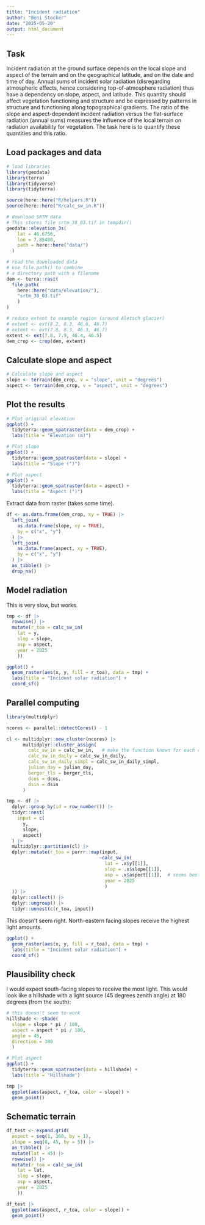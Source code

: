 ```yaml
---
title: "Incident radiation"
author: "Beni Stocker"
date: "2025-05-20"
output: html_document
---
```


## Task

Incident radiation at the ground surface depends on the local slope and aspect of the terrain and on the geographical latitude, and on the date and time of day. Annual sums of incident solar radiation (disregarding atmospheric effects, hence considering top-of-atmosphere radiation) thus have a dependency on slope, aspect, and latitude. This quantity should affect vegetation functioning and structure and be expressed by patterns in structure and functioning along topographical gradients. The ratio of the slope and aspect-dependent incident radiation versus the flat-surface radiation (annual sums) measures the influence of the local terrain on radiation availability for vegetation. The task here is to quantify these quantities and this ratio.

## Load packages and data

```r
# load libraries
library(geodata)
library(terra)
library(tidyverse)
library(tidyterra)

source(here::here("R/helpers.R"))
source(here::here("R/calc_sw_in.R"))

# download SRTM data
# This stores file srtm_38_03.tif in tempdir()
geodata::elevation_3s(
    lat = 46.6756,
    lon = 7.85480,
    path = here::here("data/")
  )

# read the downloaded data
# use file.path() to combine
# a directory path with a filename
dem <- terra::rast(
  file.path(
    here::here("data/elevation/"),
    "srtm_38_03.tif"
    )
)

# reduce extent to example region (around Aletsch glacier)
# extent <- ext(8.2, 8.3, 46.6, 46.7)
# extent <- ext(7.8, 8.3, 46.3, 46.7)
extent <- ext(7.8, 7.9, 46.4, 46.5)
dem_crop <- crop(dem, extent)
```

## Calculate slope and aspect

```r
# Calculate slope and aspect
slope <- terrain(dem_crop, v = "slope", unit = "degrees")
aspect <- terrain(dem_crop, v = "aspect", unit = "degrees")
```


## Plot the results

```r
# Plot original elevation
ggplot() +
  tidyterra::geom_spatraster(data = dem_crop) +
  labs(title = "Elevation (m)")

# Plot slope
ggplot() +
  tidyterra::geom_spatraster(data = slope) +
  labs(title = "Slope (°)")

# Plot aspect
ggplot() +
  tidyterra::geom_spatraster(data = aspect) +
  labs(title = "Aspect (°)")
```

Extract data from raster (takes some time).

```r
df <- as.data.frame(dem_crop, xy = TRUE) |> 
  left_join(
    as.data.frame(slope, xy = TRUE),
    by = c("x", "y")
  ) |> 
  left_join(
    as.data.frame(aspect, xy = TRUE),
    by = c("x", "y")
  ) |> 
  as_tibble() |> 
  drop_na()
```

## Model radiation

This is very slow, but works. 

```r
tmp <- df |> 
  rowwise() |> 
  mutate(r_toa = calc_sw_in(
    lat = y,
    slop = slope,
    asp = aspect,
    year = 2025
    ))
```

```r
ggplot() +
  geom_raster(aes(x, y, fill = r_toa), data = tmp) +
  labs(title = "Incident solar radiation") +
  coord_sf()
```

## Parallel computing

```r
library(multidplyr)

ncores <- parallel::detectCores() - 1 

cl <- multidplyr::new_cluster(ncores) |>
      multidplyr::cluster_assign(
        calc_sw_in = calc_sw_in,   # make the function known for each core
        calc_sw_in_daily = calc_sw_in_daily,
        calc_sw_in_daily_simpl = calc_sw_in_daily_simpl,
        julian_day = julian_day,
        berger_tls = berger_tls,
        dcos = dcos,
        dsin = dsin
      )

tmp <- df |>
  dplyr::group_by(id = row_number()) |>
  tidyr::nest(
    input = c(
      y,
      slope,
      aspect)
  ) |> 
  multidplyr::partition(cl) |> 
  dplyr::mutate(r_toa = purrr::map(input, 
                                  ~calc_sw_in(
                                    lat = .x$y[[1]], 
                                    slop = .x$slope[[1]], 
                                    asp = .x$aspect[[1]],  # seems best to "turn" aspect clockwise
                                    year = 2025
                                    )
  )) |>
  dplyr::collect() |>
  dplyr::ungroup() |>
  tidyr::unnest(c(r_toa, input))
```

This doesn't seem right. North-eastern facing slopes receive the highest light amounts.

```r
ggplot() +
  geom_raster(aes(x, y, fill = r_toa), data = tmp) +
  labs(title = "Incident solar radiation") +
  coord_sf()
```

## Plausibility check

I would expect south-facing slopes to receive the most light. This would look like a hillshade with a light source (45 degrees zenith angle) at 180 degrees (from the south):

```r
# this doesn't seem to work
hillshade <- shade(
  slope = slope * pi / 180, 
  aspect = aspect * pi / 180, 
  angle = 45, 
  direction = 180
  )

# Plot aspect
ggplot() +
  tidyterra::geom_spatraster(data = hillshade) +
  labs(title = "Hillshade")
```

```r
tmp |> 
  ggplot(aes(aspect, r_toa, color = slope)) +
  geom_point()
```

## Schematic terrain

```r
df_test <- expand.grid(
  aspect = seq(1, 360, by = 1),
  slope = seq(0, 45, by = 5)) |> 
  as_tibble() |> 
  mutate(lat = 45) |> 
  rowwise() |> 
  mutate(r_toa = calc_sw_in(
    lat = lat,
    slop = slope,
    asp = aspect,
    year = 2025
    ))
```
```r
df_test |> 
  ggplot(aes(aspect, r_toa, color = slope)) +
  geom_point()
```


